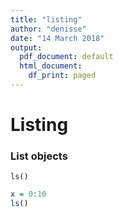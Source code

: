```yaml
---
title: "listing"
author: "denisse"
date: "14 March 2018"
output:
  pdf_document: default
  html_document:
    df_print: paged
---
```


# Listing

### List objects

`ls()`


```r
x = 0:10
ls()
```


